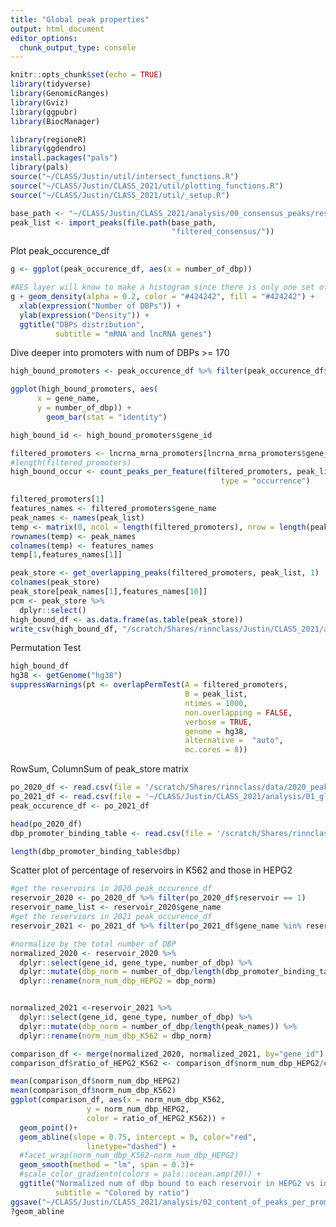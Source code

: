 ```yaml
---
title: "Global peak properties"
output: html_document
editor_options: 
  chunk_output_type: console
---
```


```r
knitr::opts_chunk$set(echo = TRUE)
library(tidyverse)
library(GenomicRanges)
library(Gviz)
library(ggpubr)
library(BiocManager)

library(regioneR)
library(ggdendro)
install.packages("pals")
library(pals)    
source("~/CLASS/Justin/util/intersect_functions.R")
source("~/CLASS/Justin/CLASS_2021/util/plotting_functions.R")
source("~/CLASS/Justin/CLASS_2021/util/_setup.R")
```

```r
base_path <- "~/CLASS/Justin/CLASS_2021/analysis/00_consensus_peaks/results"
peak_list <- import_peaks(file.path(base_path,
                                    "filtered_consensus/"))

```

Plot peak_occurence_df
```r
g <- ggplot(peak_occurence_df, aes(x = number_of_dbp))

#AES layer will know to make a histogram since there is only one set of values for x.
g + geom_density(alpha = 0.2, color = "#424242", fill = "#424242") +
  xlab(expression("Number of DBPs")) +
  ylab(expression("Density")) +
  ggtitle("DBPs distribution",
          subtitle = "mRNA and lncRNA genes") 

```

Dive deeper into promoters with num of DBPs >= 170
```r
high_bound_promoters <- peak_occurence_df %>% filter(peak_occurence_df$number_of_dbp >= 200, peak_occurence_df$number_of_dbp <= 350)

ggplot(high_bound_promoters, aes(
      x = gene_name,
      y = number_of_dbp)) +
        geom_bar(stat = "identity")

high_bound_id <- high_bound_promoters$gene_id 

filtered_promoters <- lncrna_mrna_promoters[lncrna_mrna_promoters$gene_id %in% high_bound_id]
#length(filtered_promoters)
high_bound_occur <- count_peaks_per_feature(filtered_promoters, peak_list, 
                                               type = "occurrence")

filtered_promoters[1]
features_names <- filtered_promoters$gene_name
peak_names <- names(peak_list)
temp <- matrix(0, ncol = length(filtered_promoters), nrow = length(peak_list))
rownames(temp) <- peak_names
colnames(temp) <- features_names
temp[1,features_names[1]]

peak_store <- get_overlapping_peaks(filtered_promoters, peak_list, 1)
colnames(peak_store)
peak_store[peak_names[1],features_names[10]]
pcm <- peak_store %>%
  dplyr::select()
high_bound_df <- as.data.frame(as.table(peak_store))
write_csv(high_bound_df, "/scratch/Shares/rinnclass/Justin/CLASS_2021/analysis/02_content_of_peaks_per_promoter/results/interesting_feature_peaks_dataframe.csv")

```
Permutation Test
```r
high_bound_df
hg38 <- getGenome("hg38")
suppressWarnings(pt <- overlapPermTest(A = filtered_promoters, 
                                       B = peak_list, 
                                       ntimes = 1000, 
                                       non.overlapping = FALSE, 
                                       verbose = TRUE,
                                       genome = hg38,
                                       alternative =  "auto", 
                                       mc.cores = 8))


```
RowSum, ColumnSum of peak_store matrix
```r
po_2020_df <- read.csv(file = '/scratch/Shares/rinnclass/data/2020_peak_occurence_df.csv')
po_2021_df <- read.csv(file = '~/CLASS/Justin/CLASS_2021/analysis/01_global_peak_properties/results/peak_occurence_dataframe.csv')
peak_occurence_df <- po_2021_df

head(po_2020_df)
dbp_promoter_binding_table <- read.csv(file = '/scratch/Shares/rinnclass/data/dbp_promoter_binding_table.csv')

length(dbp_promoter_binding_table$dbp)
```

Scatter plot of percentage of reservoirs in K562 and those in HEPG2
```r
#get the reservoirs in 2020 peak_occurence_df
reservoir_2020 <- po_2020_df %>% filter(po_2020_df$reservoir == 1) 
reservoir_name_list <- reservoir_2020$gene_name
#get the reserviors in 2021 peak_occurence_df
reservoir_2021 <- po_2021_df %>% filter(po_2021_df$gene_name %in% reservoir_name_list)

#normalize by the total number of DBP
normalized_2020 <- reservoir_2020 %>%
  dplyr::select(gene_id, gene_type, number_of_dbp) %>%
  dplyr::mutate(dbp_norm = number_of_dbp/length(dbp_promoter_binding_table$dbp)) %>%
  dplyr::rename(norm_num_dbp_HEPG2 = dbp_norm)


normalized_2021 <-reservoir_2021 %>%
  dplyr::select(gene_id, gene_type, number_of_dbp) %>%
  dplyr::mutate(dbp_norm = number_of_dbp/length(peak_names)) %>%
  dplyr::rename(norm_num_dbp_K562 = dbp_norm)

comparison_df <- merge(normalized_2020, normalized_2021, by="gene_id")
comparison_df$ratio_of_HEPG2_K562 <- comparison_df$norm_num_dbp_HEPG2/comparison_df$norm_num_dbp_K562

mean(comparison_df$norm_num_dbp_HEPG2)
mean(comparison_df$norm_num_dbp_K562)
ggplot(comparison_df, aes(x = norm_num_dbp_K562, 
                 y = norm_num_dbp_HEPG2,
                 color = ratio_of_HEPG2_K562)) +
  geom_point()+
  geom_abline(slope = 0.75, intercept = 0, color="red", 
                 linetype="dashed") +
  #facet_wrap(norm_num_dbp_K562~norm_num_dbp_HEPG2)
  geom_smooth(method = "lm", span = 0.3)+
  #scale_color_gradientn(colors = pals::ocean.amp(20)) +
  ggtitle("Normalized num of dbp bound to each reservoir in HEPG2 vs in K562",
          subtitle = "Colored by ratio")
ggsave("~/CLASS/Justin/CLASS_2021/analysis/02_content_of_peaks_per_promoter/figures/Normalized_distribution_num_dbp_HEPG2_K562.png", height = 5, width = 8)
?geom_abline
```


